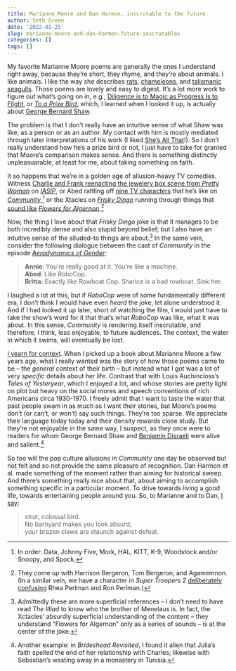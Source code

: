```yaml
---
title: Marianne Moore and Dan Harmon, inscrutable to the future
author: Seth Green
date: '2022-01-25'
slug: marianne-moore-and-dan-harmon-future-inscrutables
categories: []
tags: []
---
```


My favorite Marianne Moore poems are generally the ones I understand right away, because they're short, they rhyme, and they're about animals. I like animals. I like the way she describes [rats](https://www.poetryfoundation.org/poetrymagazine/browse?contentId=13107), [chameleons](https://www.poetrynook.com/poem/chameleon-1), and [talismanic seagulls](https://poets.org/poem/talisman). Those poems are lovely and easy to digest. It's a lot more work to figure out what's going on in, e.g., [Diligence is to Magic as Progress Is to Flight](https://blakeleitchpoetry.com/2019/09/09/perspective-diligence-is-to-magic-as-progress-is-to-flight-by-marianne-moore/), or [_To a Prize Bird_](https://www.poetrynook.com/poem/prize-bird), which, I learned when I looked it up, is actually about [George Bernard Shaw](https://moore123.com/2011/11/09/george-bernard-shaw-prize-bird-j-b-kerfoot/). 

The problem is that I don't really have an intuitive sense of what Shaw was like, as a person or as an author. My contact with him is mostly mediated through later interpretations of his work (I liked [She's All That](https://en.wikipedia.org/wiki/She%27s_All_That)!). So I don't really understand how he's a prize bird or not, I just have to take for granted that Moore's comparison makes sense. And there is something distinctly unpleasuarable, at least for me, about taking something on faith.

It so happens that we're in a golden age of allusion-heavy TV comedies. Witness [Charlie and Frank reenacting the jewelery box scene from _Pretty Woman_](https://www.bustle.com/p/all-the-rom-com-references-in-the-its-always-sunny-season-14-premiere-18800834) on [_IASIP_](https://en.wikipedia.org/wiki/It%27s_Always_Sunny_in_Philadelphia), or Abed rattling off [nine TV characters](https://tvtropes.org/pmwiki/pmwiki.php/Recap/CommunityS2E19CriticalFilmStudies) that he's like on [_Community_](https://en.wikipedia.org/wiki/It%27s_Always_Sunny_in_Philadelphia),^[In order: Data, Johnny Five, Mork, HAL, KITT, K-9, Woodstock and/or Snoopy, and Spock.] or the Xtacles on [_Frisky Dingo_](https://en.wikipedia.org/wiki/Frisky_Dingo) running through things that [sound like](https://www.youtube.com/watch?v=MjQUIxPXuXQ) [_Flowers for Algernon_](https://en.wikipedia.org/wiki/Flowers_for_Algernon).^[They come up with Harrison Bergeron, Tom Bergeron, and Agamemnon. (In a similar vein, we have a character in _Super Troopers 2_ [deliberately confusing](https://www.youtube.com/watch?v=GfeC2HxziqI) Rhea Perlman and Ron Perlman.)] 

Now, the thing I love about that _Frisky Dingo_ joke is that it manages to be both incredibly dense and also stupid beyond belief; but I also have an intuitive sense of the alluded-to things are about.^[Admittedly these are more superficial references -- I don't need to have read _The Illiad_ to know who the brother of Menelaus is. In fact, the Xctacles' absurdly superficial understanding of the content -- they understand "Flowers for Algernon" only as a series of sounds -- is at the center of the joke.] In the same vein, consider the following dialogue between the cast of _Community_ in the episode [_Aerodynamics of Gender_](https://www.imdb.com/title/tt1640872/quotes/qt3100365):

> | **Annie**: You're really good at it. You're like a machine.
> | **Abed**: Like RoboCop.
> | **Britta**: Exactly like Rowboat Cop. Sharice is a bad rowboat. Sink her.

I laughed a lot at this, but if _RoboCop_ were of some fundamentally different era, I don't think I would have even _heard_ the joke, let alone understood it. And if I had looked it up later, short of watching the film, I would just have to take the show's word for it that that's what _RoboCop_ was like, what it was about. In this sense, _Community_ is rendering itself inscrutable, and therefore, I think, less enjoyable, to future audiences. The context, the water in which it swims, will eventually be lost.

[I yearn for context](https://setharielgreen.com/2020/05/25/the-pleasure-of-the-appendices-of-the-lord-of-the-rings/). When I picked up a book about Marianne Moore a few years ago, what I really wanted was the story of how those poems came to be -- the _general_ context of their birth -- but instead what I got was a lot of very _specific_ details about her life.  Contrast that with Louis Auchincloss's _Tales of Yesteryear_, which I enjoyed a lot, and whose stories are pretty light on plot but heavy on the social mores and speech conventions of rich Americans circa 1930-1970. I freely admit that I want to taste the water that past people swam in as much as I want their stories, but Moore's poems don't (or can't, or won't) say such things. They're too sparse. We appreciate their language today today and their density rewards close study. But they're not enjoyable in the same way, I suspect, as they once were to readers for whom George Bernard Shaw and [Benjamin Disraeli](https://blakeleitchpoetry.com/2019/05/14/perspective-to-a-strategist-by-marianne-moore/) were alive and salient.^[Another example: in _Brideshead Revisited_, I found it alien that Julia's faith spelled the end of her relationship with Charles; likewise with Sebastian's wasting away in a monastery in Tunisia.]

So too will the pop culture allusions in _Community_ one day be observed but not felt and so not provide the same pleasure of recognition. Dan Harmon et al. made something of the moment rather than aiming for historical sweep. And there's something really nice about that, about aiming to accomplish something specific in a particular moment. To drive towards living a good life, towards entertaining people around you. So, to Marianne and to Dan, [I say](https://www.poetrynook.com/poem/prize-bird):

> | strut, colossal bird.
> | No barnyard makes you look absurd;
> | your brazen claws are staunch against defeat.

>


